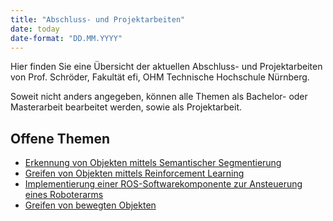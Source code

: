 ```yaml
---
title: "Abschluss- und Projektarbeiten"
date: today
date-format: "DD.MM.YYYY"
---
```


Hier finden Sie eine Übersicht der aktuellen Abschluss- und Projektarbeiten von Prof. Schröder, Fakultät efi, OHM Technische Hochschule Nürnberg.

Soweit nicht anders angegeben, können alle Themen als Bachelor- oder Masterarbeit bearbeitet werden, sowie als Projektarbeit.

## Offene Themen
* [Erkennung von Objekten mittels Semantischer
Segmentierung](build/2025_03_semseg.pdf)
* [Greifen von Objekten mittels Reinforcement Learning](build/2025_03_rl_grasping.pdf)
* [Implementierung einer ROS-Softwarekomponente zur
Ansteuerung eines Roboterarms](build/2025_03_armcontroller.pdf)
* [Greifen von bewegten Objekten](build/2025_03_greifen_bewegte_objekte.pdf)